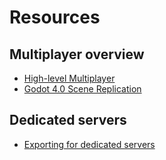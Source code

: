 # Resources

## Multiplayer overview

- [High-level Multiplayer](https://docs.godotengine.org/en/stable/tutorials/networking/high_level_multiplayer.html)
- [Godot 4.0 Scene Replication](https://godotengine.org/article/multiplayer-in-godot-4-0-scene-replication/)

## Dedicated servers

- [Exporting for dedicated servers](https://docs.godotengine.org/en/stable/tutorials/export/exporting_for_dedicated_servers.html#doc-exporting-for-dedicated-servers)
